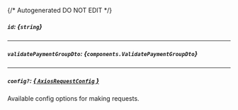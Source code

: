 {/* Autogenerated DO NOT EDIT  */}

##### `id`: *{`string`}*

---
##### `validatePaymentGroupDto`: *{`components.ValidatePaymentGroupDto`}*
<Collapsible openLabel={Labels.showProperties} closeLabel={Labels.hideProperties}>
    <ValidatePaymentGroupDto/>
</Collapsible>

---
##### `config?`: [*{ `AxiosRequestConfig` }*](https://axios-http.com/docs/req_config)
Available config options for making requests.


